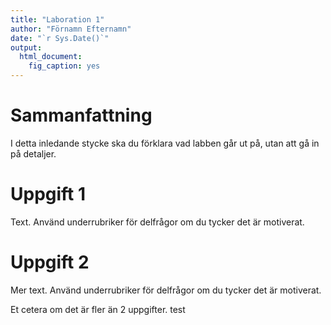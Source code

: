 ```yaml
---
title: "Laboration 1"
author: "Förnamn Efternamn"
date: "`r Sys.Date()`"
output: 
  html_document:
    fig_caption: yes
---
```


# Sammanfattning
I detta inledande stycke ska du förklara vad labben går ut på, utan att gå in
på detaljer.

# Uppgift 1
Text. Använd underrubriker för delfrågor om du tycker det är motiverat.

# Uppgift 2
Mer text. Använd underrubriker för delfrågor om du tycker det är motiverat.

Et cetera om det är fler än 2 uppgifter.
test